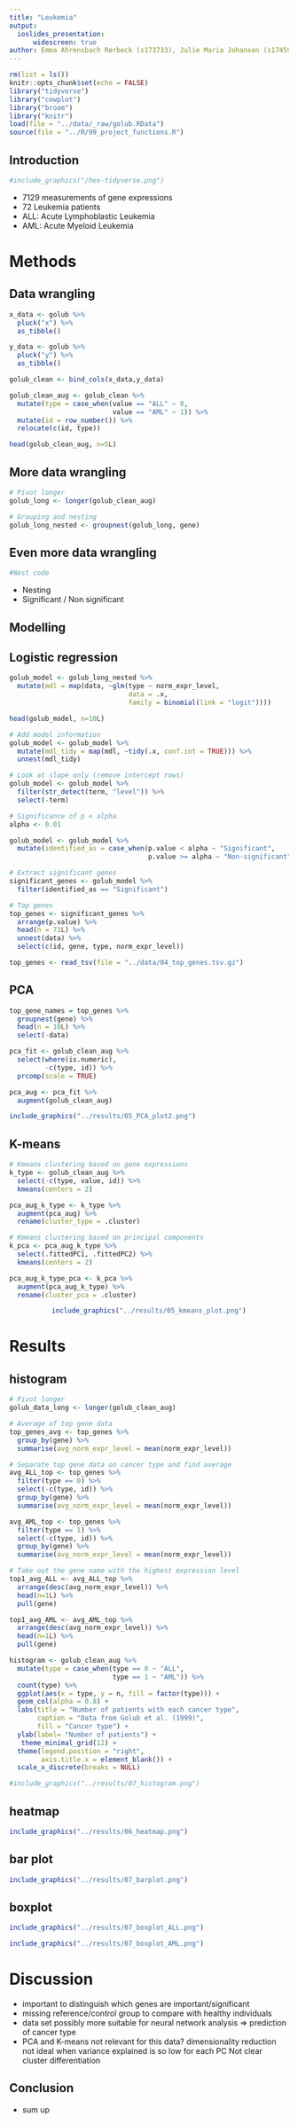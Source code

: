 ```yaml
---
title: "Leukemia"
output: 
  ioslides_presentation:
      widescreen: true
author: Emma Ahrensbach Rørbeck (s173733), Julie Maria Johansen (s174595), Simone Majken Stegenborg-Grathwohl (s174596) and Charlotte Würtzen (s174564)
--- 
```


<style>
.forceBreak { -webkit-column-break-after: always; break-after: column; }
</style>

```r
rm(list = ls())
knitr::opts_chunk$set(echo = FALSE)
library("tidyverse")
library("cowplot")
library("broom")
library("knitr")
load(file = "../data/_raw/golub.RData")
source(file = "../R/99_project_functions.R")
```


## Introduction
```r
#include_graphics("/hex-tidyverse.png")
```
- 7129 measurements of gene expressions
- 72 Leukemia patients
- ALL: Acute Lymphoblastic Leukemia
- AML: Acute Myeloid Leukemia

# Methods

## Data wrangling {.smaller}

```r
x_data <- golub %>% 
  pluck("x") %>% 
  as_tibble()

y_data <- golub %>% 
  pluck("y") %>% 
  as_tibble()

golub_clean <- bind_cols(x_data,y_data)

golub_clean_aug <- golub_clean %>% 
  mutate(type = case_when(value == "ALL" ~ 0,
                          value == "AML" ~ 1)) %>% 
  mutate(id = row_number()) %>% 
  relocate(c(id, type))

```

```r
head(golub_clean_aug, n=5L)
```


## More data wrangling 
```r
# Pivot longer 
golub_long <- longer(golub_clean_aug)

# Grouping and nesting 
golub_long_nested <- groupnest(golub_long, gene)
```

## Even more data wrangling
```r
#Nest code
```
- Nesting
- Significant / Non significant 

## Modelling

## Logistic regression

```r
golub_model <- golub_long_nested %>%
  mutate(mdl = map(data, ~glm(type ~ norm_expr_level,
                              data = .x,
                              family = binomial(link = "logit"))))

```

```r
head(golub_model, n=10L)
```

```r
# Add model information
golub_model <- golub_model %>%
  mutate(mdl_tidy = map(mdl, ~tidy(.x, conf.int = TRUE))) %>% 
  unnest(mdl_tidy)

# Look at slope only (remove intercept rows)
golub_model <- golub_model %>% 
  filter(str_detect(term, "level")) %>% 
  select(-term)

# Significance of p < alpha
alpha <- 0.01

golub_model <- golub_model %>% 
  mutate(identified_as = case_when(p.value < alpha ~ "Significant",
                                   p.value >= alpha ~ "Non-significant"))

# Extract significant genes
significant_genes <- golub_model %>% 
  filter(identified_as == "Significant")

# Top genes
top_genes <- significant_genes %>% 
  arrange(p.value) %>% 
  head(n = 71L) %>% 
  unnest(data) %>% 
  select(c(id, gene, type, norm_expr_level))

```

```r
top_genes <- read_tsv(file = "../data/04_top_genes.tsv.gz")

```



## PCA {.columns-2 .smaller}


```r
top_gene_names = top_genes %>% 
  groupnest(gene) %>% 
  head(n = 10L) %>% 
  select(-data)
```

```r
pca_fit <- golub_clean_aug %>% 
  select(where(is.numeric),
         -c(type, id)) %>% 
  prcomp(scale = TRUE)
```

```r
pca_aug <- pca_fit %>% 
  augment(golub_clean_aug)
```
<p class="forceBreak"></p>

```r
include_graphics("../results/05_PCA_plot2.png")
```


## K-means 
```r
# Kmeans clustering based on gene expressions
k_type <- golub_clean_aug %>%
  select(-c(type, value, id)) %>%
  kmeans(centers = 2)
```

```r

pca_aug_k_type <- k_type %>%
  augment(pca_aug) %>% 
  rename(cluster_type = .cluster)

```

```r
# Kmeans clustering based on principal components 
k_pca <- pca_aug_k_type %>%
  select(.fittedPC1, .fittedPC2) %>%
  kmeans(centers = 2)

```
```r
pca_aug_k_type_pca <- k_pca %>%
  augment(pca_aug_k_type) %>% 
  rename(cluster_pca = .cluster)
```

<center>
```r
include_graphics("../results/05_kmeans_plot.png")
```
></center>

# Results 

## histogram {.columns-2 .smaller}
```r
# Pivot longer 
golub_data_long <- longer(golub_clean_aug)

# Average of top gene data
top_genes_avg <- top_genes %>% 
  group_by(gene) %>% 
  summarise(avg_norm_expr_level = mean(norm_expr_level))

# Separate top gene data on cancer type and find average
avg_ALL_top <- top_genes %>% 
  filter(type == 0) %>% 
  select(-c(type, id)) %>% 
  group_by(gene) %>% 
  summarise(avg_norm_expr_level = mean(norm_expr_level)) 

avg_AML_top <- top_genes %>% 
  filter(type == 1) %>% 
  select(-c(type, id)) %>% 
  group_by(gene) %>% 
  summarise(avg_norm_expr_level = mean(norm_expr_level))

# Take out the gene name with the highest expression level
top1_avg_ALL <- avg_ALL_top %>% 
  arrange(desc(avg_norm_expr_level)) %>%
  head(n=1L) %>% 
  pull(gene)

top1_avg_AML <- avg_AML_top %>% 
  arrange(desc(avg_norm_expr_level)) %>%
  head(n=1L) %>% 
  pull(gene)

```

```r
histogram <- golub_clean_aug %>%
  mutate(type = case_when(type == 0 ~ "ALL",
                          type == 1 ~ "AML")) %>% 
  count(type) %>% 
  ggplot(aes(x = type, y = n, fill = factor(type))) +
  geom_col(alpha = 0.8) +
  labs(title = "Number of patients with each cancer type",
       caption = "Data from Golub et al. (1999)",
       fill = "Cancer type") +
  ylab(label= "Number of patients") +
   theme_minimal_grid(12) +
  theme(legend.position = "right",
        axis.title.x = element_blank()) +   
  scale_x_discrete(breaks = NULL)
```
<p class="forceBreak"></p>
```r
#include_graphics("../results/07_histogram.png")
```

## heatmap
```r
include_graphics("../results/06_heatmap.png")
```
## bar plot

```r
include_graphics("../results/07_barplot.png")
```

## boxplot {.columns-2 .smaller}

```r
include_graphics("../results/07_boxplot_ALL.png")
```
<p class="forceBreak"></p>
```r
include_graphics("../results/07_boxplot_AML.png")
```

# Discussion

- important to distinguish which genes are important/significant
- missing reference/control group to compare with healthy individuals
- data set possibly more suitable for neural network analysis => prediction of cancer type
- PCA and K-means not relevant for this data? 
dimensionality reduction not ideal when variance explained is so low for each PC
Not clear cluster differentiation

## Conclusion

- sum up




